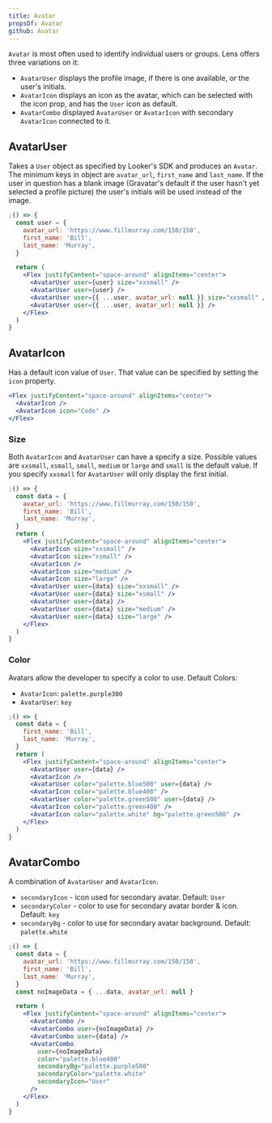 ```yaml
---
title: Avatar
propsOf: Avatar
github: Avatar
---
```


`Avatar` is most often used to identify individual users or groups. Lens offers three variations on it:

- `AvatarUser` displays the profile image, if there is one available, or the user's initials.
- `AvatarIcon` displays an icon as the avatar, which can be selected with the icon prop, and has the `User` icon as default.
- `AvatarCombo` displayed `AvatarUser` or `AvatarIcon` with secondary `AvatarIcon` connected to it.

## AvatarUser

Takes a `User` object as specified by Looker's SDK and produces an `Avatar`. The minimum keys in object are `avatar_url`, `first_name` and `last_name`. If the user in question has a blank image (Gravatar's default if the user hasn't yet selected a profile picture) the user's initials will be used instead of the image.

```jsx
;() => {
  const user = {
    avatar_url: 'https://www.fillmurray.com/150/150',
    first_name: 'Bill',
    last_name: 'Murray',
  }

  return (
    <Flex justifyContent="space-around" alignItems="center">
      <AvatarUser user={user} size="xxsmall" />
      <AvatarUser user={user} />
      <AvatarUser user={{ ...user, avatar_url: null }} size="xxsmall" />
      <AvatarUser user={{ ...user, avatar_url: null }} />
    </Flex>
  )
}
```

## AvatarIcon

Has a default icon value of `User`. That value can be specified by setting the `icon` property.

```jsx
<Flex justifyContent="space-around" alignItems="center">
  <AvatarIcon />
  <AvatarIcon icon="Code" />
</Flex>
```

### Size

Both `AvatarIcon` and `AvatarUser` can have a specify a size. Possible values are `xxsmall`, `xsmall`, `small`, `medium` or `large` and `small` is the default value. If you specify `xxsmall` for `AvatarUser` will only display the first initial.

```jsx
;() => {
  const data = {
    avatar_url: 'https://www.fillmurray.com/150/150',
    first_name: 'Bill',
    last_name: 'Murray',
  }
  return (
    <Flex justifyContent="space-around" alignItems="center">
      <AvatarIcon size="xxsmall" />
      <AvatarIcon size="xsmall" />
      <AvatarIcon />
      <AvatarIcon size="medium" />
      <AvatarIcon size="large" />
      <AvatarUser user={data} size="xxsmall" />
      <AvatarUser user={data} size="xsmall" />
      <AvatarUser user={data} />
      <AvatarUser user={data} size="medium" />
      <AvatarUser user={data} size="large" />
    </Flex>
  )
}
```

### Color

Avatars allow the developer to specify a color to use. Default Colors:

- `AvatarIcon`: `palette.purple300`
- `AvatarUser`: `key`

```jsx
;() => {
  const data = {
    first_name: 'Bill',
    last_name: 'Murray',
  }
  return (
    <Flex justifyContent="space-around" alignItems="center">
      <AvatarUser user={data} />
      <AvatarIcon />
      <AvatarUser color="palette.blue500" user={data} />
      <AvatarIcon color="palette.blue400" />
      <AvatarUser color="palette.green500" user={data} />
      <AvatarIcon color="palette.green400" />
      <AvatarIcon color="palette.white" bg="palette.green500" />
    </Flex>
  )
}
```

## AvatarCombo

A combination of `AvatarUser` and `AvatarIcon`.

- `secondaryIcon` - icon used for secondary avatar. Default: `User`
- `secondaryColor` - color to use for secondary avatar border & icon. Default: `key`
- `secondaryBg` - color to use for secondary avatar background. Default: `palette.white`

```jsx
;() => {
  const data = {
    avatar_url: 'https://www.fillmurray.com/150/150',
    first_name: 'Bill',
    last_name: 'Murray',
  }
  const noImageData = { ...data, avatar_url: null }

  return (
    <Flex justifyContent="space-around" alignItems="center">
      <AvatarCombo />
      <AvatarCombo user={noImageData} />
      <AvatarCombo user={data} />
      <AvatarCombo
        user={noImageData}
        color="palette.blue400"
        secondaryBg="palette.purple500"
        secondaryColor="palette.white"
        secondaryIcon="User"
      />
    </Flex>
  )
}
```
